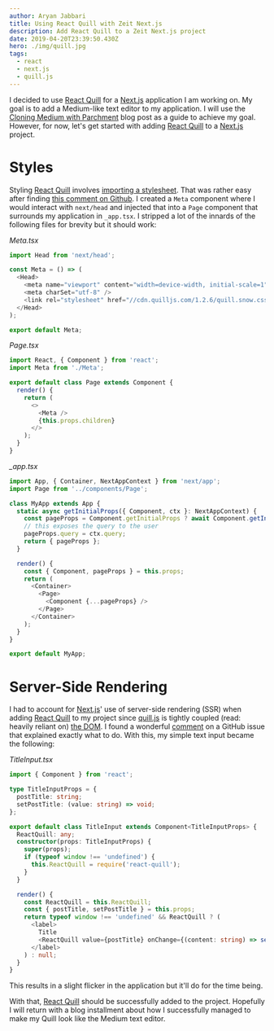 ```yaml
---
author: Aryan Jabbari
title: Using React Quill with Zeit Next.js
description: Add React Quill to a Zeit Next.js project
date: 2019-04-20T23:39:50.430Z
hero: ./img/quill.jpg
tags:
  - react
  - next.js
  - quill.js
---
```


I decided to use [React Quill](https://github.com/zenoamaro/react-quill) for a [Next.js](https://nextjs.org) application I am working on. My goal is to add a Medium-like text editor to my application. I will use the [Cloning Medium with Parchment](https://quilljs.com/guides/cloning-medium-with-parchment/) blog post as a guide to achieve my goal. However, for now, let's get started with adding [React Quill](https://github.com/zenoamaro/react-quill) to a [Next.js](https://nextjs.org) project.

# Styles

Styling [React Quill](https://github.com/zenoamaro/react-quill) involves [importing a stylesheet](https://github.com/zenoamaro/react-quill#import-the-stylesheet). That was rather easy after finding [this comment on Github](https://github.com/zeit/next.js/issues/299#issuecomment-263146962). I created a `Meta` component where I would interact with `next/head` and injected that into a `Page` component that surrounds my application in `_app.tsx`. I stripped a lot of the innards of the following files for brevity but it should work:

_Meta.tsx_

```ts
import Head from 'next/head';

const Meta = () => (
  <Head>
    <meta name="viewport" content="width=device-width, initial-scale=1" />
    <meta charSet="utf-8" />
    <link rel="stylesheet" href="//cdn.quilljs.com/1.2.6/quill.snow.css" />
  </Head>
);

export default Meta;
```

_Page.tsx_

```ts
import React, { Component } from 'react';
import Meta from './Meta';

export default class Page extends Component {
  render() {
    return (
      <>
        <Meta />
        {this.props.children}
      </>
    );
  }
}
```

_\_app.tsx_

```ts
import App, { Container, NextAppContext } from 'next/app';
import Page from '../components/Page';

class MyApp extends App {
  static async getInitialProps({ Component, ctx }: NextAppContext) {
    const pageProps = Component.getInitialProps ? await Component.getInitialProps(ctx) : {};
    // this exposes the query to the user
    pageProps.query = ctx.query;
    return { pageProps };
  }

  render() {
    const { Component, pageProps } = this.props;
    return (
      <Container>
        <Page>
          <Component {...pageProps} />
        </Page>
      </Container>
    );
  }
}

export default MyApp;
```

# Server-Side Rendering

I had to account for [Next.js](https://nextjs.org)' use of server-side rendering (SSR) when adding [React Quill](https://github.com/zenoamaro/react-quill) to my project since [quill.js](https://quilljs.com) is tightly coupled (read: heavily reliant on) [the DOM](https://developer.mozilla.org/en-US/docs/Web/API/Document_Object_Model/Introduction). I found a wonderful [comment](https://github.com/zenoamaro/react-quill/issues/122#issuecomment-302181192) on a GitHub issue that explained exactly what to do. With this, my simple text input became the following:

_TitleInput.tsx_

```ts
import { Component } from 'react';

type TitleInputProps = {
  postTitle: string;
  setPostTitle: (value: string) => void;
};

export default class TitleInput extends Component<TitleInputProps> {
  ReactQuill: any;
  constructor(props: TitleInputProps) {
    super(props);
    if (typeof window !== 'undefined') {
      this.ReactQuill = require('react-quill');
    }
  }

  render() {
    const ReactQuill = this.ReactQuill;
    const { postTitle, setPostTitle } = this.props;
    return typeof window !== 'undefined' && ReactQuill ? (
      <label>
        Title
        <ReactQuill value={postTitle} onChange={(content: string) => setPostTitle(content)} />
      </label>
    ) : null;
  }
}
```

This results in a slight flicker in the application but it'll do for the time being.

With that, [React Quill](https://github.com/zenoamaro/react-quill) should be successfully added to the project. Hopefully I will return with a blog installment about how I successfully managed to make my Quill look like the Medium text editor.

